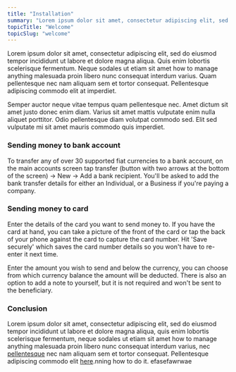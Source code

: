 ```yaml
---
title: "Installation"
summary: "Lorem ipsum dolor sit amet, consectetur adipiscing elit, sed do eiusmod tempor incididunt ut labore et dolore magna aliqua."
topicTitle: "Welcome"
topicSlug: "welcome"
---
```


Lorem ipsum dolor sit amet, consectetur adipiscing elit, sed do eiusmod tempor incididunt ut labore et dolore magna aliqua. Quis enim lobortis scelerisque fermentum. Neque sodales ut etiam sit amet how to manage anything malesuada proin libero nunc consequat interdum varius. Quam pellentesque nec nam aliquam sem et tortor consequat. Pellentesque adipiscing commodo elit at imperdiet.

Semper auctor neque vitae tempus quam pellentesque nec. Amet dictum sit amet justo donec enim diam. Varius sit amet mattis vulputate enim nulla aliquet porttitor. Odio pellentesque diam volutpat commodo sed. Elit sed vulputate mi sit amet mauris commodo quis imperdiet.

### Sending money to bank account

To transfer any of over 30 supported fiat currencies to a bank account, on the main accounts screen tap transfer (button with two arrows at the bottom of the screen) → New → Add a bank recipient. You'll be asked to add the bank transfer details for either an Individual, or a Business if you're paying a company.

### Sending money to card

Enter the details of the card you want to send money to. If you have the card at hand, you can take a picture of the front of the card or tap the back of your phone against the card to capture the card number. Hit 'Save securely' which saves the card number details so you won't have to re-enter it next time.

Enter the amount you wish to send and below the currency, you can choose from which currency balance the amount will be deducted. There is also an option to add a note to yourself, but it is not required and won't be sent to the beneficiary.

### Conclusion

Lorem ipsum dolor sit amet, consectetur adipiscing elit, sed do eiusmod tempor incididunt ut labore et dolore magna aliqua, quis enim lobortis scelerisque fermentum, neque sodales ut etiam sit amet how to manage anything malesuada proin libero nunc consequat interdum varius, nec [pellentesque](#0) nec nam aliquam sem et tortor consequat. Pellentesque adipiscing commodo elit [here](#0).nning how to do it. efasefawrwae